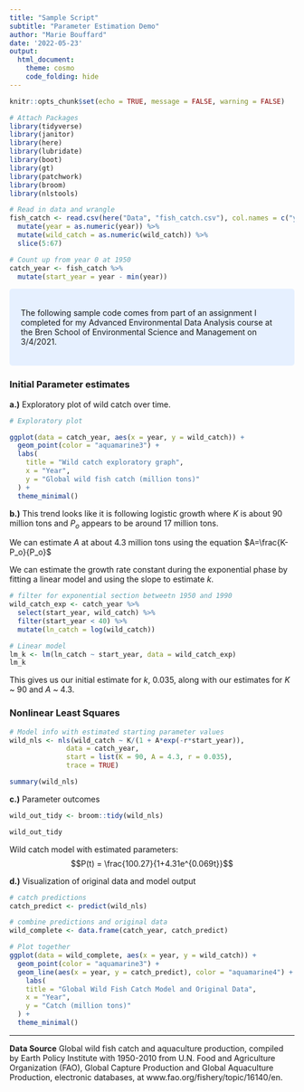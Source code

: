 ```yaml
---
title: "Sample Script"
subtitle: "Parameter Estimation Demo"
author: "Marie Bouffard"
date: '2022-05-23'
output:
  html_document:
    theme: cosmo
    code_folding: hide
---
```


```r
knitr::opts_chunk$set(echo = TRUE, message = FALSE, warning = FALSE)

# Attach Packages
library(tidyverse)
library(janitor)
library(here)
library(lubridate)
library(boot)
library(gt)
library(patchwork)
library(broom)
library(nlstools)

# Read in data and wrangle
fish_catch <- read.csv(here("Data", "fish_catch.csv"), col.names = c("year", "wild_catch", "farmed_fish", "total_fish_production")) %>% 
  mutate(year = as.numeric(year)) %>%
  mutate(wild_catch = as.numeric(wild_catch)) %>% 
  slice(5:67)

# Count up from year 0 at 1950
catch_year <- fish_catch %>% 
  mutate(start_year = year - min(year))

```

<style>
div.blue { background-color:#e6f0ff; border-radius: 5px; padding: 20px;}
</style>
<div class = "blue">

The following sample code comes from part of an assignment I completed for my Advanced Environmental Data Analysis course at the Bren School of Environmental Science and Management on 3/4/2021.

</div>

### Initial Parameter estimates

**a.)** Exploratory plot of wild catch over time.

```r

# Exploratory plot

ggplot(data = catch_year, aes(x = year, y = wild_catch)) +
  geom_point(color = "aquamarine3") +
  labs(
    title = "Wild catch exploratory graph",
    x = "Year",
    y = "Global wild fish catch (million tons)"
  ) +
  theme_minimal()

```

**b.)** This trend looks like it is following logistic growth where $K$ is about 90 million tons and $P_o$ appears to be around 17 million tons.

We can estimate $A$ at about 4.3 million tons using the equation $A=\frac{K-P_o}{P_o}$

We can estimate the growth rate constant during the exponential phase by fitting a linear model and using the slope to estimate $k$.

```r

# filter for exponential section betweetn 1950 and 1990
wild_catch_exp <- catch_year %>%
  select(start_year, wild_catch) %>% 
  filter(start_year < 40) %>%
  mutate(ln_catch = log(wild_catch))

# Linear model
lm_k <- lm(ln_catch ~ start_year, data = wild_catch_exp)
lm_k

```

This gives us our initial estimate for $k$, 0.035, along with our estimates for $K$ ~ 90 and $A$ ~ 4.3.

### Nonlinear Least Squares

```r

# Model info with estimated starting parameter values
wild_nls <- nls(wild_catch ~ K/(1 + A*exp(-r*start_year)),
              data = catch_year,
              start = list(K = 90, A = 4.3, r = 0.035),
              trace = TRUE)

summary(wild_nls)

```

**c.)** Parameter outcomes

```r

wild_out_tidy <- broom::tidy(wild_nls)

wild_out_tidy

```

Wild catch model with estimated parameters:
$$P(t) = \frac{100.27}{1+4.31e^{0.069t}}$$

**d.)** Visualization of original data and model output

```r

# catch predictions
catch_predict <- predict(wild_nls)

# combine predictions and original data
wild_complete <- data.frame(catch_year, catch_predict)

# Plot together
ggplot(data = wild_complete, aes(x = year, y = wild_catch)) +
  geom_point(color = "aquamarine3") +
  geom_line(aes(x = year, y = catch_predict), color = "aquamarine4") +
    labs(
    title = "Global Wild Fish Catch Model and Original Data",
    x = "Year",
    y = "Catch (million tons)"
  ) +
  theme_minimal()

```

***

**Data Source**
Global wild fish catch and aquaculture production, compiled by Earth Policy Institute with 1950-2010 from U.N. Food and Agriculture Organization (FAO), Global Capture Production and Global Aquaculture Production, electronic databases, at www.fao.org/fishery/topic/16140/en.